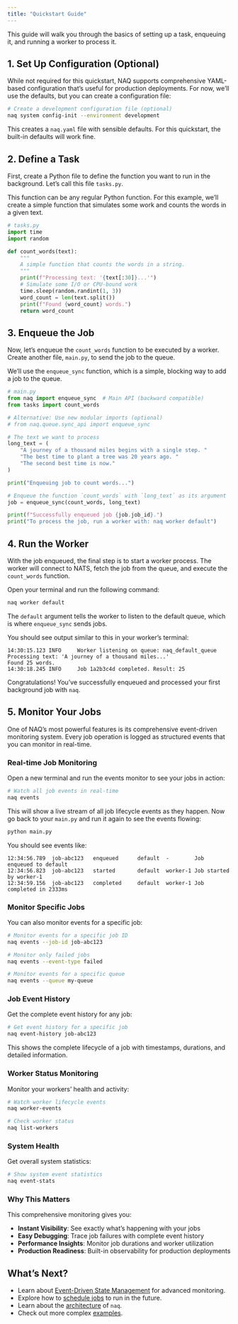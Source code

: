 ```yaml
---
title: "Quickstart Guide"
---
```


This guide will walk you through the basics of setting up a task, enqueuing it, and running a worker to process it.

## 1. Set Up Configuration (Optional)

While not required for this quickstart, NAQ supports comprehensive YAML-based configuration that's useful for production deployments. For now, we'll use the defaults, but you can create a configuration file:

```bash
# Create a development configuration file (optional)
naq system config-init --environment development
```

This creates a `naq.yaml` file with sensible defaults. For this quickstart, the built-in defaults will work fine.

## 2. Define a Task

First, create a Python file to define the function you want to run in the background. Let's call this file `tasks.py`.

This function can be any regular Python function. For this example, we'll create a simple function that simulates some work and counts the words in a given text.

```python
# tasks.py
import time
import random

def count_words(text):
    """
    A simple function that counts the words in a string.
    """
    print(f"Processing text: '{text[:30]}...'")
    # Simulate some I/O or CPU-bound work
    time.sleep(random.randint(1, 3))
    word_count = len(text.split())
    print(f"Found {word_count} words.")
    return word_count
```

## 3. Enqueue the Job

Now, let's enqueue the `count_words` function to be executed by a worker. Create another file, `main.py`, to send the job to the queue.

We'll use the `enqueue_sync` function, which is a simple, blocking way to add a job to the queue.

```python
# main.py
from naq import enqueue_sync  # Main API (backward compatible)
from tasks import count_words

# Alternative: Use new modular imports (optional)
# from naq.queue.sync_api import enqueue_sync

# The text we want to process
long_text = (
    "A journey of a thousand miles begins with a single step. "
    "The best time to plant a tree was 20 years ago. "
    "The second best time is now."
)

print("Enqueuing job to count words...")

# Enqueue the function `count_words` with `long_text` as its argument
job = enqueue_sync(count_words, long_text)

print(f"Successfully enqueued job {job.job_id}.")
print("To process the job, run a worker with: naq worker default")
```

## 4. Run the Worker

With the job enqueued, the final step is to start a worker process. The worker will connect to NATS, fetch the job from the queue, and execute the `count_words` function.

Open your terminal and run the following command:

```bash
naq worker default
```

The `default` argument tells the worker to listen to the default queue, which is where `enqueue_sync` sends jobs.

You should see output similar to this in your worker's terminal:

```
14:30:15.123 INFO     Worker listening on queue: naq_default_queue
Processing text: 'A journey of a thousand miles...'
Found 25 words.
14:30:18.245 INFO     Job 1a2b3c4d completed. Result: 25
```

Congratulations! You've successfully enqueued and processed your first background job with `naq`.

## 5. Monitor Your Jobs

One of NAQ's most powerful features is its comprehensive event-driven monitoring system. Every job operation is logged as structured events that you can monitor in real-time.

### Real-time Job Monitoring

Open a new terminal and run the events monitor to see your jobs in action:

```bash
# Watch all job events in real-time
naq events
```

This will show a live stream of all job lifecycle events as they happen. Now go back to your `main.py` and run it again to see the events flowing:

```bash
python main.py
```

You should see events like:
```
12:34:56.789  job-abc123   enqueued      default  -        Job enqueued to default
12:34:56.823  job-abc123   started       default  worker-1 Job started by worker-1  
12:34:59.156  job-abc123   completed     default  worker-1 Job completed in 2333ms
```

### Monitor Specific Jobs

You can also monitor events for a specific job:

```bash
# Monitor events for a specific job ID
naq events --job-id job-abc123

# Monitor only failed jobs
naq events --event-type failed

# Monitor events for a specific queue
naq events --queue my-queue
```

### Job Event History

Get the complete event history for any job:

```bash
# Get event history for a specific job
naq event-history job-abc123
```

This shows the complete lifecycle of a job with timestamps, durations, and detailed information.

### Worker Status Monitoring

Monitor your workers' health and activity:

```bash
# Watch worker lifecycle events
naq worker-events

# Check worker status
naq list-workers
```

### System Health

Get overall system statistics:

```bash
# Show system event statistics
naq event-stats
```

### Why This Matters

This comprehensive monitoring gives you:

- **Instant Visibility**: See exactly what's happening with your jobs
- **Easy Debugging**: Trace job failures with complete event history  
- **Performance Insights**: Monitor job durations and worker utilization
- **Production Readiness**: Built-in observability for production deployments

## What's Next?

-   Learn about [Event-Driven State Management](event-logging.qmd) for advanced monitoring.
-   Explore how to [schedule jobs](examples.qmd) to run in the future.
-   Learn about the [architecture](architecture.qmd) of `naq`.
-   Check out more complex [examples](examples.qmd).
